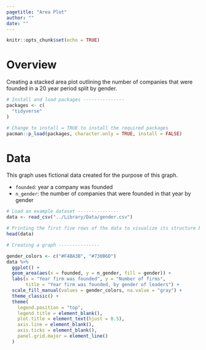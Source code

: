 ```yaml
---
pagetitle: "Area Plot"
author: ""
date: ""
---
```



```r
knitr::opts_chunk$set(echo = TRUE)
```

# Overview

Creating a stacked area plot outlining the number of companies that were founded in a 20 year period split by gender. 

```r
# Install and load packages ---------------
packages <- c(
  "tidyverse"
)

# Change to install = TRUE to install the required packages
pacman::p_load(packages, character.only = TRUE, install = FALSE)
```

# Data

This graph uses fictional data created for the purpose of this graph.

- `founded`: year a company was founded
- `n_gender`: the number of companies that were founded in that year by gender


```r
# Load an example dataset ---------------
data <- read_csv("../Library/Data/gender.csv")

# Printing the first five rows of the data to visualize its structure before data wrangling
head(data)
```

```r
# Creating a graph ---------------

gender_colors <- c("#F4BA3B", "#730B6D")
data %>%
  ggplot() +
  geom_area(aes(x = founded, y = n_gender, fill = gender)) +
  labs(x = "Year firm was founded", y = "Number of firms",
       title = "Year firm was founded, by gender of leaders") +
  scale_fill_manual(values = gender_colors, na.value = "gray") +
  theme_classic() +
  theme(
    legend.position = "top",
    legend.title = element_blank(),
    plot.title = element_text(hjust = 0.5),
    axis.line = element_blank(),
    axis.ticks = element_blank(),
    panel.grid.major = element_line()
  )

```

